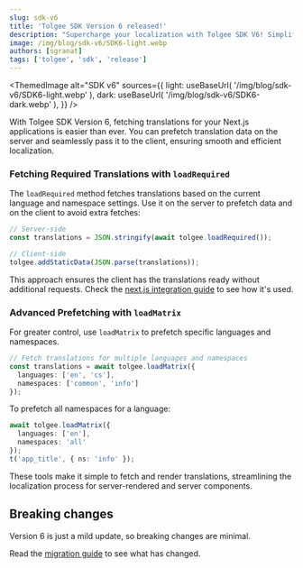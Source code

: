 ```yaml
---
slug: sdk-v6
title: 'Tolgee SDK Version 6 released!'
description: "Supercharge your localization with Tolgee SDK V6! Simplified Next.js integration, smarter translation fetching, and minimal breaking changes for a seamless transition!"
image: /img/blog/sdk-v6/SDK6-light.webp
authors: [sgranat]
tags: ['tolgee', 'sdk', 'release']
---
```



<ThemedImage
  alt="SDK v6"
  sources={{
    light: useBaseUrl(
      '/img/blog/sdk-v6/SDK6-light.webp'
    ),
    dark: useBaseUrl(
      '/img/blog/sdk-v6/SDK6-dark.webp'
    ),
  }}
/>

With Tolgee SDK Version 6, fetching translations for your Next.js applications is easier than ever. You can prefetch translation data on the server and seamlessly pass it to the client, ensuring smooth and efficient localization.

<!-- truncate-->

### Fetching Required Translations with `loadRequired`

The `loadRequired` method fetches translations based on the current language and namespace settings. Use it on the server to prefetch data and on the client to avoid extra fetches: 

```ts
// Server-side
const translations = JSON.stringify(await tolgee.loadRequired());

// Client-side
tolgee.addStaticData(JSON.parse(translations));
```

This approach ensures the client has the translations ready without additional requests.
Check the [next.js integration guide](/js-sdk/integrations/react/next/app-router) to see how it's used.

### Advanced Prefetching with `loadMatrix`

For greater control, use `loadMatrix` to prefetch specific languages and namespaces.

```ts
// Fetch translations for multiple languages and namespaces
const translations = await tolgee.loadMatrix({
  languages: ['en', 'cs'],
  namespaces: ['common', 'info']
});
```

To prefetch all namespaces for a language:

```ts
await tolgee.loadMatrix({
  languages: ['en'],
  namespaces: 'all'
});
t('app_title', { ns: 'info' });
```

These tools make it simple to fetch and render translations, streamlining the localization process for server-rendered and server components.

## Breaking changes

Version 6 is just a mild update, so breaking changes are minimal.

Read the [migration guide](/js-sdk/migration_to_v6) to see what has changed.
